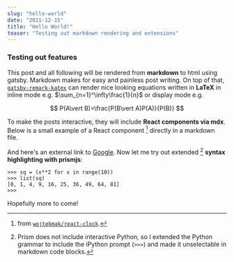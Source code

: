 ```yaml
---
slug: "hello-world"
date: "2021-12-15"
title: "Hello World!"
teaser: "Testing out markdown rendering and extensions"
---
```



### Testing out features

This post and all following will be rendered from **markdown** to html using gatsby. Markdown makes for easy and painless post writing. On top of that, [`gatsby-remark-katex`](https://www.gatsbyjs.com/plugins/gatsby-remark-katex/?=gatsby-remark-) can render nice looking equations written in **LaTeX** in inline mode e.g. $\sum_{n=1}^\infty\frac{1}{n}$ or display mode e.g.

$$
P(A\vert B)=\frac{P(B\vert A)P(A)}{P(B)}
$$

To make the posts interactive, they will include **React components via mdx**. Below is a small example of a React component [^1] directly in a markdown file. 

<LiveClock />

And here's an external link to [Google](https://google.com). Now let me try out extended [^2] **syntax highlighting with prismjs**:

```ipython{numberLines: true}
>>> sq = (x**2 for x in range(10))
>>> list(sq)
[0, 1, 4, 9, 16, 25, 36, 49, 64, 81]
>>> 
```

Hopefully more to come!

[^1]: from [`wojtekmak/react-clock`](https://github.com/wojtekmaj/react-clock). 

[^2]: Prism does not include interactive Python, so I extended the Python grammar to include the iPython prompt (`>>>`) and made it unselectable in markdown code blocks. 